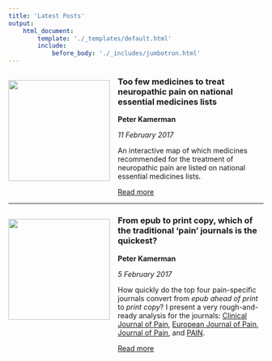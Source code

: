 ```yaml
---
title: 'Latest Posts'
output:
    html_document:
        template: './_templates/default.html'
        include:
            before_body: './_includes/jumbotron.html'
---
```


![](./images/posts/eml-drug-map-2017/tablets.png){ style="float:left;margin-left:auto;margin-right:auto;padding:16px 16px 20px 0px;" width=200px }

### Too few medicines to treat neuropathic pain on national essential medicines lists

**Peter Kamerman**

_11 February 2017_

An interactive map of which medicines recommended for the treatment of neuropathic pain are listed on national essential medicines lists.

<a class="btn btn-primary" href="http://painblogr.org/2017-02-11-eml-drug-map.html" target="_blank">Read more <i class="fa fa-arrow-circle-o-right fa-2x" style="vertical-align: middle;" aria-hidden="true"></i></a>

****

![](./images/posts/publication-time-2017/books.png){ style="float:left;margin-left:auto;margin-right:auto;padding:16px 16px 100px 0px;" width=200px }

### From epub to print copy, which of the traditional 'pain' journals is the quickest?

**Peter Kamerman**

_5 February 2017_

How quickly do the top four pain-specific journals convert from _epub ahead of print_ to _print copy_? I present a very rough-and-ready analysis for the journals: <a href="http://journals.lww.com/clinicalpain/pages/default.aspx" target="_blank">Clinical Journal of Pain</a>, <a href="http://onlinelibrary.wiley.com/journal/10.1002/(ISSN)1532-2149" target="_blank">European Journal of Pain</a>, <a href="http://www.jpain.org/home" target="_blank">Journal of Pain</a>, and <a href="http://journals.lww.com/pain/pages/default.aspx" target="_blank">PAIN</a>.

<a class="btn btn-primary" href="http://painblogr.org/2017-02-05-publication-time.html" target="_blank">Read more <i class="fa fa-arrow-circle-o-right fa-2x" style="vertical-align: middle;" aria-hidden="true"></i></a>
